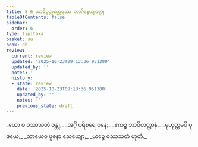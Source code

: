 ```yaml
---
title: 8.6 သာရိပုတ္တတ္ထေရဿ ဘာဂိနေယျဝတ္ထု
tableOfContents: false
sidebar:
  order: 6
type: tipitaka
basket: su
book: dh
review:
  current: review
  updated: '2025-10-23T09:13:36.951300'
  updated_by: ''
  notes: ''
  history:
  - state: review
    date: '2025-10-23T09:13:36.951300'
    updated_by: ''
    notes: ''
    previous_state: draft
---
```



<ReviewStatus review={frontmatter.review} showDetails={true} />

<HypothesisAnnotation frontmatter={frontmatter} />

<DynamicBreadcrumb />

<Division number="107" book="dh" e="ch" v="18" p="29">

<Paragraph number="115" type="verses" book="dh">
_ယော စ ဝဿသတံ ဇန္တု,_  
_အဂ္ဂိံ ပရိစရေ ဝနေ;_  
_ဧကဉ္စ ဘာဝိတတ္တာနံ,_  
_မုဟုတ္တမပိ ပူဇယေ;_  
_သာယေဝ ပူဇနာ သေယျော,_  
_ယဉ္စေ ဝဿသတံ ဟုတံ._
</Paragraph>
</Division>